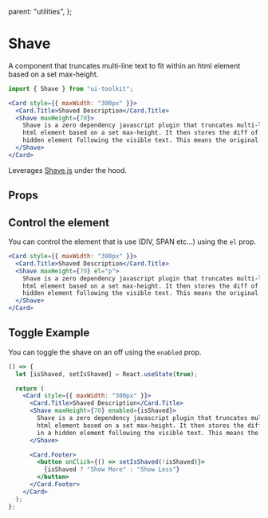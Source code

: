   parent: "utilities",
};


# Shave

A component that truncates multi-line text to fit within an html element based on a set max-height.

```javascript
import { Shave } from "ui-toolkit";
```

```jsx live=true
<Card style={{ maxWidth: "300px" }}>
  <Card.Title>Shaved Description</Card.Title>
  <Shave maxHeight={70}>
    Shave is a zero dependency javascript plugin that truncates multi-line text to fit within an
    html element based on a set max-height. It then stores the diff of the original text string in a
    hidden element following the visible text. This means the original text remains intact!
  </Shave>
</Card>
```

Leverages [Shave.js](https://dollarshaveclub.github.io/shave/) under the hood.

## Props

<PropsTable name="ShaveProps" />

## Control the element

You can control the element that is use (DIV, SPAN etc...) using the `el` prop.

```jsx live=true
<Card style={{ maxWidth: "300px" }}>
  <Card.Title>Shaved Description</Card.Title>
  <Shave maxHeight={70} el="p">
    Shave is a zero dependency javascript plugin that truncates multi-line text to fit within an
    html element based on a set max-height. It then stores the diff of the original text string in a
    hidden element following the visible text. This means the original text remains intact!
  </Shave>
</Card>
```

## Toggle Example

You can toggle the shave on an off using the `enabled` prop.

```jsx live=true
() => {
  let [isShaved, setIsShaved] = React.useState(true);

  return (
    <Card style={{ maxWidth: "300px" }}>
      <Card.Title>Shaved Description</Card.Title>
      <Shave maxHeight={70} enabled={isShaved}>
        Shave is a zero dependency javascript plugin that truncates multi-line text to fit within an
        html element based on a set max-height. It then stores the diff of the original text string
        in a hidden element following the visible text. This means the original text remains intact!
      </Shave>

      <Card.Footer>
        <button onClick={() => setIsShaved(!isShaved)}>
          {isShaved ? "Show More" : "Show Less"}
        </button>
      </Card.Footer>
    </Card>
  );
};
```

